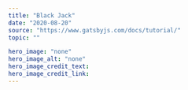 ---
title: "Black Jack"
date: "2020-08-20"
source: "https://www.gatsbyjs.com/docs/tutorial/"
topic: ""

hero_image: "none"
hero_image_alt: "none"
hero_image_credit_text: 
hero_image_credit_link: 
---
